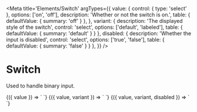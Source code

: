 
<Meta
  title='Elements/Switch'
  argTypes={{
    value: {
      control: { type: 'select' },
      options: ['on', 'off'],
      description: 'Whether or not the switch is on.',
      table: { defaultValue: { summary: 'off' } },
    },
    variant: {
      description: 'The displayed style of the switch',
      control: 'select',
      options: ['default', 'labeled'],
      table: { defaultValue: { summary: 'default' } }
    },
    disabled: {
      description: 'Whether the input is disabled',
      control: 'select',
      options: ['true', 'false'],
      table: { defaultValue: { summary: 'false' } }
    },
  }}
/>

# Switch

Used to handle binary input.

<Canvas>
  <Story
    name='Switch'
    args={{
      value: 'off',
    }}
  >
    {({ value }) => `
      <v-switch
        value='${value}'
      />
    `}
  </Story>
</Canvas>

<Canvas>
  <Story
    name='With label'
    args={{
      value: 'off',
      variant: 'labeled',
    }}
  >
    {({ value, variant }) => `
      <v-switch
        value='${value}'
        variant='${variant}'
      />
    `}
  </Story>
</Canvas>

<Canvas>
  <Story
    name='Disabled'
    args={{
      value: 'off',
      variant: 'labeled',
      disabled: 'true'
    }}
  >
    {({ value, variant, disabled }) => `
      <v-switch
        value='${value}'
        variant='${variant}'
        disabled='${disabled}'
      />
    `}
  </Story>
</Canvas>